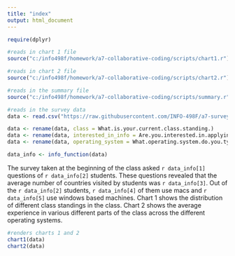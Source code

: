 ```yaml
---
title: "index"
output: html_document
---
```


```r
require(dplyr)

#reads in chart 1 file
source("c:/info498f/homework/a7-collaborative-coding/scripts/chart1.r")

#reads in chart 2 file
source("c:/info498f/homework/a7-collaborative-coding/scripts/chart2.r")

#reads in the summary file
source("c:/info498f/homework/a7-collaborative-coding/scripts/summary.r")

#reads in the survey data
data <- read.csv("https://raw.githubusercontent.com/INFO-498F/a7-survey-data/master/intro_survey_data.csv")

data <- rename(data, class = What.is.your.current.class.standing.)
data <- rename(data, interested_in_info = Are.you.interested.in.applying.to.the.Informatics.major.)
data <- rename(data, operating_system = What.operating.system.do.you.typically.use.)

data_info <- info_function(data)
```

The survey taken at the beginning of the class asked `r data_info[1]` questions of `r data_info[2]` students. These questions revealed that the average number of countries visited by students was `r data_info[3]`. Out of the `r data_info[2]` students, `r data_info[4]` of them use macs and `r data_info[5]` use windows based machines. Chart 1 shows the distribution of different class standings in the class. Chart 2 shows the average experience in various different parts of the class across the different operating systems.

```r
#renders charts 1 and 2
chart1(data)
chart2(data)
```
